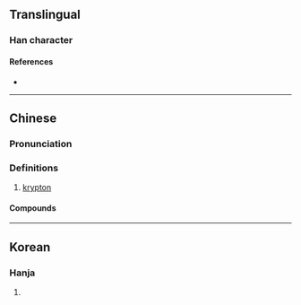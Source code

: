 {{character info/new}}
==Translingual==

===Han character===
{{Han char|rn=84|rad=气|as=07|sn=11|four=80217|canj=ONJRU|ids=⿹气克}}

====References====
* {{Han ref|kx=0600.011|dkj=17067|hdz=32012.020|uh=6C2A|ud=27690|bh=D5DF|bd=54751}}

----

==Chinese==
{{zh-forms}}
{{elements|zh|Kr|溴|Br|[[銣]]／[[铷]]|Rb}}
{{zh-wp}}

===Pronunciation===
{{zh-pron
|m=kè
|c=hak1
|mn=tw,xm,zz:khek/qz:khiak
|cat=n
}}

===Definitions===
{{zh-hanzi}}

# [[krypton]]

====Compounds====
{{zh-der|氪金}}

{{zh-cat|Chemical elements}}

----

==Korean==

===Hanja===
{{ko-hanja|hangeul=극|eumhun=|rv=geuk|mr=kŭk|y=kuk}}

# {{rfdef|ko|sort=气07}}